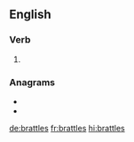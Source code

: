 ==English==

===Verb===
{{head|en|verb form}}

# {{en-third-person singular of|brattle}}

===Anagrams===
* {{l|en|battlers}}
* {{l|en|blatters}}

[[de:brattles]]
[[fr:brattles]]
[[hi:brattles]]